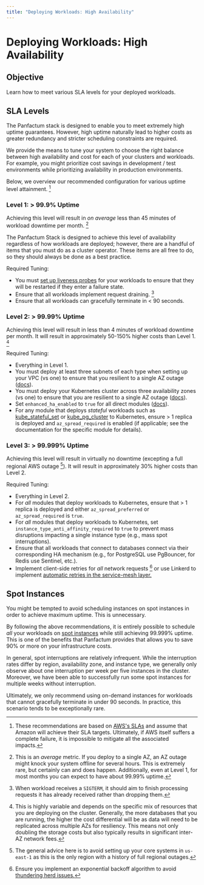 ```yaml
---
title: "Deploying Workloads: High Availability"
---
```


# Deploying Workloads: High Availability

## Objective

Learn how to meet various SLA levels for your deployed workloads.

## SLA Levels

The Panfactum stack is designed to enable you to meet extremely high uptime guarantees. However,
high uptime naturally lead to higher costs as greater redundancy and stricter scheduling constraints
are required.

We provide the means to tune your system to choose the right balance between high availability
and cost for each of your clusters and workloads. For example, you might prioritize cost savings
in development / test environments while prioritizing availability in production environments.

Below, we overview our recommended configuration for various uptime level attainment. [^1]

[^1]:
    These recommendations are based on [AWS's SLAs](https://aws.amazon.com/compute/sla) and assume that
    Amazon will achieve their SLA targets. Ultimately, if AWS itself suffers a complete failure, it is impossible to mitigate all
    the associated impacts.

### Level 1: > 99.9% Uptime

Achieving this level will result in _on average_ less than 45 minutes of workload downtime per month. [^7]

[^7]:
    This is an _average_ metric. If you deploy to a single AZ, an AZ outage might knock your system offline for several
    hours. This is extremely rare, but certainly can and does happen. Additionally, even at Level 1, for most months you can expect to have
    about 99.99% uptime.

The Panfactum Stack
is designed to achieve this level of availability regardless of how workloads are deployed; however,
there are a handful of items that you must do as a cluster operator. These items are all free to do, so they should
always be done as a best practice.

Required Tuning:

- You must [set up liveness probes](/docs/edge/guides/deploying-workloads/basics#liveness-and-readiness-probes) for your workloads to ensure that they will be restarted if they enter a failure state.
- Ensure that all workloads implement request draining. [^3]
- Ensure that all workloads can gracefully terminate in \< 90 seconds.

[^3]:
    When workload receives a `SIGTERM`, it should aim to finish processing requests it has already received rather
    than dropping them.

### Level 2: > 99.99% Uptime

Achieving this level will result in less than 4 minutes of workload downtime per month. It
will result in approximately 50-150% higher costs than Level 1. [^2]

[^2]:
    This is highly variable and depends on the specific mix of resources that you are deploying on the cluster. Generally,
    the more databases that you are running, the higher the cost differential will be as data will need to be replicated
    across multiple AZs for resiliency. This means not only doubling the storage costs but also typically results in
    significant inter-AZ network fees.

Required Tuning:

- Everything in Level 1.
- You must deploy at least three subnets of each type when setting up your VPC (vs one) to ensure that you resilient to a single AZ outage ([docs](docs/main/guides/bootstrapping/aws-networking#choose-your-cidr-blocks-and-subnets)).
- You must deploy your Kubernetes cluster across three availability zones (vs one) to ensure that you are resilient to a single AZ outage ([docs](/docs/edge/guides/bootstrapping/kubernetes-cluster#choose-node-subnets)).
- Set `enhanced_ha_enabled` to `true` for all direct modules ([docs](/docs/edge/reference/infrastructure-modules/overview#common-variables)).
- For any module that deploys _stateful_ workloads such as [kube_stateful_set](/docs/edge/reference/infrastructure-modules/submodule/kubernetes/kube_stateful_set) or [kube_pg_cluster](/docs/edge/reference/infrastructure-modules/submodule/kubernetes/kube_pg_cluster) to Kubernetes,
  ensure > 1 replica is deployed and `az_spread_required` is enabled (if applicable; see the documentation for the specific module for details).

### Level 3: > 99.999% Uptime

Achieving this level will result in virtually no downtime (excepting a full regional AWS outage [^4]). It will result in approximately 30% higher costs than Level 2.

[^4]:
    The general advice here is to avoid setting up your core systems in `us-east-1` as this is the only region with a history
    of full regional outages.

Required Tuning:

- Everything in Level 2.
- For _all_ modules that deploy workloads to Kubernetes, ensure that > 1 replica is deployed and either `az_spread_preferred` or
  `az_spread_required` is `true`.
- For _all_ modules that deploy workloads to Kubernetes, set `instance_type_anti_affinity_required` to `true` to prevent mass
  disruptions impacting a single instance type (e.g., mass spot interruptions).
- Ensure that all workloads that connect to databases connect via their corresponding HA mechanism (e.g., for PostgreSQL use PgBouncer, for
  Redis use Sentinel, etc.).
- Implement client-side retries for _all_ network requests [^5] or use Linkerd to implement [automatic retries in the service-mesh
  layer.](https://linkerd.io/2-edge/features/retries-and-timeouts/)

[^5]: Ensure you implement an exponential backoff algorithm to avoid [thundering herd issues.](https://en.wikipedia.org/wiki/Thundering_herd_problem)

## Spot Instances

You might be tempted to avoid scheduling instances on spot instances in order to achieve maximum uptime. This is unnecessary.

By following the above recommendations, it is entirely possible to schedule _all_ your workloads on [spot instances](https://aws.amazon.com/ec2/spot/)
while still achieving 99.999% uptime. This is one of the benefits that Panfactum provides that allows you to save 90% or more on your infrastructure
costs.

In general, spot interruptions are relatively infrequent. While the interruption rates differ by region, availability zone,
and instance type, we generally only observe about one interruption per week per five instances in the cluster. Moreover,
we have been able to successfully run some spot instances for multiple weeks without interruption.

Ultimately, we only recommend using on-demand instances for workloads that cannot gracefully terminate in under 90 seconds. In practice,
this scenario tends to be exceptionally rare.
